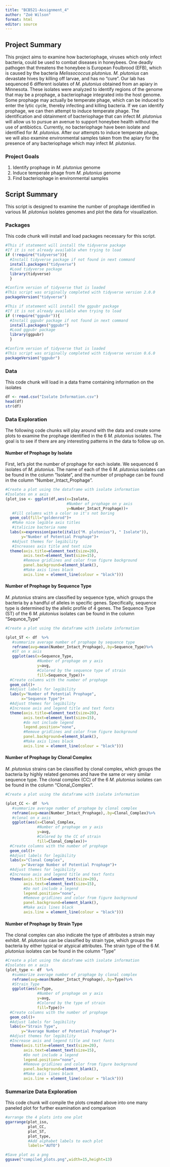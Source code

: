 ```yaml
---
title: "BCB521-Assignment_4"
author: "Zoë Wilson"
format: html
editor: source
---
```


## Project Summary

This project aims to examine how bacteriophage, viruses which only infect bacteria, could be used to combat diseases in honeybees. One deadly pathogen that threatens the honeybee is European Foulbrood (EFB), which is caused by the bacteria *Melissococcus plutonius*. *M. plutonius* can devastate hives by killing off larvae, and has no "cure". Our lab has sequenced 6 different isolates of *M. plutonius* obtained from an apiary in Minnesota. These isolates were analyzed to identify regions of the genome that may be a prophage, a bacteriophage integrated into the host genome. Some prophage may actually be temperate phage, which can be induced to enter the lytic cycle, thereby infecting and killing bacteria. If we can identify prophage, we can then attempt to induce temperate phage. The identification and obtainment of bacteriophage that can infect *M. plutonius* will allow us to pursue an avenue to support honeybee health without the use of antibiotics. Currently, no bacteriophage have been isolate and identified for *M. plutonius*. After our attempts to induce temperate phage, we will also examine environmental samples taken from the apiary for the presence of any bacteriophage which may infect *M. plutonius*.
  
  
### Project Goals

1.  Identify prophage in *M. plutonius* genome
2.  Induce temperate phage from *M. plutonius* genome
3.  Find bacteriophage in environmental samples
  
  
## Script Summary

This script is designed to examine the number of prophage identified in various *M. plutonius* isolates genomes and plot the data for visualization.
  
  
### Packages
  
This code chunk will install and load packages necessary for this script.  
  
  
```r
#This if statement will install the tidyverse package
#If it is not already available when trying to load
if (!require("tidyverse")){
  #Install tidyverse package if not found in next command
  install.packages("tidyverse")
  #Load tidyverse package
  library(tidyverse)
  }

#Confirm version of tidyverse that is loaded
#This script was originally completed with tidyverse version 2.0.0
packageVersion("tidyverse")

#This if statement will install the ggpubr package
#If it is not already available when trying to load
if (!require("ggpubr")){
  #Install ggpubr package if not found in next command
  install.packages("ggpubr")
  #Load ggpubr package
  library(ggpubr)
  }

#Confirm version of tidyverse that is loaded
#This script was originally completed with tidyverse version 0.6.0
packageVersion("ggpubr")

```
  
  
### Data
  
This code chunk will load in a data frame containing information on the isolates

  
```r
df <- read.csv("Isolate Information.csv")
head(df)
str(df)
```

### Data Exploration
  
The following code chunks will play around with the data and create some plots to examine the prophage identified in the 6 *M. plutonius* isolates. The goal is to see if there are any interesting patterns in the data to follow up on.  

  
#### Number of Prophage by Isolate
  
First, let's plot the number of prophage for each isolate. We sequenced 6 isolates of *M. plutonius*. The name of each of the 6 *M. plutonius* isolates can be found in the column "Isolate", and the number of prophage can be found in the column "Number_Intact_Prophage".
  
```r

#Create a plot using the dataframe with isolate information
#Isolates on x axis
(plot_iso <- ggplot(df,aes(x=Isolate,
                           #Number of prophage on y axis
                           y=Number_Intact_Prophage))+
   #Fill columns with a color so it's not boring
  geom_col(fill="goldenrod")+
   #Make nice legible axis titles
   #italicize bacteria name
  labs(x=expression(paste(italic("M. plutonius"), " Isolate")),
       y="Number of Potential Prophage")+
   #Adjust themes for legibility
   #Increases axis title and text size
  theme(axis.title=element_text(size=20),
        axis.text=element_text(size=15),
        #Remove gridlines and color from figure background
        panel.background=element_blank(),
        #Make axis lines black
        axis.line = element_line(colour = "black")))
```
  
  
#### Number of Prophage by Sequence Type
  
*M. plutonius* strains are classified by sequence type, which groups the bacteria by a handful of alleles in specific genes. Specifically, sequence type is determined by the allelic profile of 4 genes. The Sequence Type (ST) of the 6 *M. plutonius* isolates can be found in the column "Sequnce_Type"
  
```r

#Create a plot using the dataframe with isolate information

(plot_ST <- df  %>%
   #summarize average number of prophage by sequence type
   reframe(avg=mean(Number_Intact_Prophage),.by=Sequence_Type)%>%
   #ST on x axis
   ggplot(aes(x=Sequence_Type,
              #Number of prophage on y axis
              y=avg,
              #Colored by the sequence type of strain
              fill=Sequence_Type))+
  #Create columns with the number of prophage
  geom_col()+
  #Adjust labels for legibility
  labs(y="Number of Potential Prophage",
       x="Sequence Type")+
  #Adjust themes for legibility
  #Increase axis and legend title and text fonts
  theme(axis.title=element_text(size=20),
        axis.text=element_text(size=15),
        #do not include legend
        legend.position="none",
        #Remove gridlines and color from figure background
        panel.background=element_blank(),
        #Make axis lines black
        axis.line = element_line(colour = "black")))
```
  
  
#### Number of Prophage by Clonal Complex
  
*M. plutonius* strains can be classified by clonal complex, which groups the bacteria by highly related genomes and have the same or very similar sequence type. The clonal complex (CC) of the 6 *M. plutonius* isolates can be found in the column "Clonal_Complex".

```r

#Create a plot using the dataframe with isolate information

(plot_CC <- df  %>%
   #summarize average number of prophage by clonal complex
   reframe(avg=mean(Number_Intact_Prophage),.by=Clonal_Complex)%>%
   #clonal on x axis
   ggplot(aes(x=Clonal_Complex,
              #Number of prophage on y axis
              y=avg,
              #Colored by the CC of strain
              fill=Clonal_Complex))+
  #Create columns with the number of prophage
  geom_col()+
  #Adjust labels for legibility
  labs(x="Clonal Complex",
       y="Average Number of Potential Prophage")+
  #Adjust themes for legibility
  #Increase axis and legend title and text fonts
  theme(axis.title=element_text(size=20),
        axis.text=element_text(size=15),
        #Do not include a legend
        legend.position="none",
        #Remove gridlines and color from figure background
        panel.background=element_blank(),
        #Make axis lines black
        axis.line = element_line(colour = "black")))
```
  
  
#### Number of Prophage by Strain Type
  
The clonal complex can also indicate the type of attributes a strain may exhibit. *M. plutonius* can be classified by strain type, which groups the bacteria by either typical or atypical attributes. The strain type of the 6 *M. plutonius* isolates can be found in the column "Type"
  
```r

#Create a plot using the dataframe with isolate information
#Isolates on x axis
(plot_type <- df  %>%
   #summarize average number of prophage by clonal complex
   reframe(avg=mean(Number_Intact_Prophage),.by=Type)%>%
   #Strain_Type
   ggplot(aes(x=Type,
              #Number of prophage on y axis
              y=avg,
              #Colored by the type of strain
              fill=Type))+
  #Create columns with the number of prophage
  geom_col()+
  #Adjust labels for legibility
  labs(x="Strain Type",
       y="Average Number of Potential Prophage")+
  #Adjust themes for legibility
  #Increase axis and legend title and text fonts
  theme(axis.title=element_text(size=20),
        axis.text=element_text(size=15),
        #Do not include a legend
        legend.position="none",
        #Remove gridlines and color from figure background
        panel.background=element_blank(),
        #Make axis lines black
        axis.line = element_line(colour = "black")))
```
  
### Summarize Data Exploration
  
This code chunk will compile the plots created above into one many paneled plot for further examination and comparison

```r
#arrange the 4 plots into one plot
ggarrange(plot_iso,
          plot_CC,
          plot_ST,
          plot_type,
          #Add alphabet labels to each plot
          labels="AUTO")

#Save plot as a png
ggsave("compiled_plots.png",width=15,height=13)

```

  
